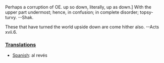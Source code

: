 Perhaps a corruption of OE. up so down, literally, up as down.] With the upper part undermost; hence, in confusion; in complete disorder; topsy-turvy.
--Shak.

These that have turned the world upside down are come hither also. --Acts xvii.6.

===[[Translation]]s===
*[[Spanish]]: al revés